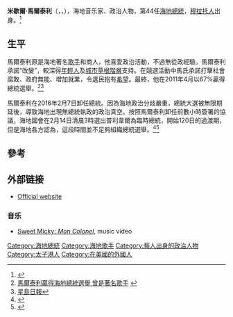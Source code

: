 {{noteTA
|1=zh-hant:米歇爾·馬爾泰利;zh-cn:米歇尔·马尔泰利;zh-tw:馬德立;
}}
{{Infobox Officeholder
|honorific-prefix = <small>[[阁下|阁下]]</small>
|name             = 米歇尔·马尔泰利
|image            = Michel Martelly on April 20, 2011.jpg
|office           = [[海地总统|海地总统]]
|primeminister    = [[让-马克斯·贝勒里夫|让-马克斯·贝勒里夫]]<br>[[加里·科尼耶|加里·科尼耶]]<br>[[洛朗·拉莫特|洛朗·拉莫特]]<br>[[弗洛朗斯·迪普瓦尔·吉尧姆|弗洛朗斯·迪普瓦尔·吉尧姆]]{{small|（代理）}}<br>[[埃文斯·保罗|埃文斯·保罗]] {{small|(Designate)}}
|term_start       = 2011年5月14日
|term_end         = 2016年2月7日
|predecessor      = [[勒内·普雷瓦尔|勒内·普雷瓦尔]]
|successor        = [[若瑟萊姆·普利韋爾|若瑟萊姆·普利韋爾]]{{small|（代理）}}
|birth_date       = {{birth date and age|1961|2|12|df=y}}
|birth_place      = [[海地|海地]][[太子港|太子港]]
|death_date       = 
|death_place      = 
|party            = [[农民代表党|农民代表党]]
|spouse           = 索菲娅·圣雷米（Sophia Saint-Rémy）
|children         = 4
|profession       = [[音乐家|音乐家]]<br>[[作曲家|作曲家]]<br>[[政治人物|政治人物]]<br>商人
}}
{{Infobox musical artist
|Name           = 甜米基（Sweet Micky）
|Img            = 
|Img_capt       = 
|Background     = solo_singer
|Birth_name     = 米歇尔·约瑟夫·马尔泰利 
|Born           = {{birth date and age|1961|2|12|df=y}}<br>[[海地|海地]][[太子港|太子港]]
|Instrument     = [[声乐|声乐]]<br>[[键盘乐器|键盘乐器]]
|Occupation     = <br>[[音乐家|音乐家]]<br>[[作曲家|作曲家]]
|Years_active   = 1988–2011
|Genre          = [[Compas_music|Compas music]]
|Label          = 
|Associated_acts= 
|URL            = 
}}
'''米歇爾·馬爾泰利'''（{{lang-fr|Michel Joseph Martelly}}，{{IPA-fr|miʃɛl ʒozɛf maʁtɛli}}，{{bd|1961年|2月12日|||CatIdx=M}}），海地音乐家、政治人物，第44任[[海地總統|海地總統]]，[[穆拉托人|穆拉托人]]出身。<ref>{{Cite news | publisher = [[路透社|路透社]] | title = Singer "Sweet Micky" takes oath as Haiti's president | url = http://www.reuters.com/article/2011/05/14/us-haiti-martelly-idUSTRE74D0ZL20110514 | accessdate = 14 May 2011 | date=14 May 2011}}</ref>

== 生平 ==
馬爾泰利原是海地著名[[歌手|歌手]]和商人，他喜愛政治活動，不過無從政經驗。馬爾泰利承諾“改變”，較深得[[年輕人|年輕人]]及[[城市|城市]][[草根階層|草根階層]]支持。在競選活動中馬氏承諾打擊社會腐敗、政府無能、增加就業，令選民抱有[[希望|希望]]。最終，他在2011年4月以67%贏得總統選舉。<ref>[http://www.hkcd.com.hk/content/2011-04/05/content_2716659.htm 馬爾泰利贏得海地總統選舉 曾是著名歌手] {{webarchive|url=https://web.archive.org/web/20140305140102/http://www.hkcd.com.hk/content/2011-04/05/content_2716659.htm |date=2014-03-05 }}</ref><ref>[http://hk.news.yahoo.com/article/110405/3/nmur.html 星島日報]</ref>

馬爾泰利在2016年2月7日卸任總統。因為海地政治分歧嚴重，總統大選被無限期延後，導致海地出現無總統執政的政治真空。按照馬爾泰利卸任前數小時簽署的協議，海地國會在2月14日清晨3時選出普利韋爾為臨時總統，開始120日的過渡期，但是海地各方認為，這段時間並不足夠組織總統選舉。<ref>{{cite news|title=海地出現政治真空 總統卸任沒有繼任者|url=http://trad.cn.rfi.fr/%E6%94%BF%E6%B2%BB/20160208-%E6%B5%B7%E5%9C%B0%E5%87%BA%E7%8F%BE%E6%94%BF%E6%B2%BB%E7%9C%9F%E7%A9%BA-%E7%B8%BD%E7%B5%B1%E5%8D%B8%E4%BB%BB%E6%B2%92%E6%9C%89%E7%B9%BC%E4%BB%BB%E8%80%85|work=法國國際廣播電台|date=2016-02-08|accessdate=2016-02-11}}</ref><ref>{{cite news|url=http://www.lemonde.fr/ameriques/article/2016/02/14/haiti-jocelerme-privert-elu-president-provisoire_4865092_3222.html|title=Haïti : Jocelerme Privert élu président provisoire|work=Le Monde|date=2016-02-14|accessdate=2016-02-15}}</ref>

==參考==
{{Reflist}}

==外部链接==
*[https://web.archive.org/web/20110531103943/http://www.presidence.ht/ Official website]

===音乐===
*[http://www.myspace.com/video/vid/26889870 Sweet Micky: ''Mon Colonel''], music video

{{s-start}}
{{s-off}}
{{s-bef|before=[[勒内·普雷瓦尔|勒内·普雷瓦尔]]}}
{{s-ttl|title=[[海地总统|海地总统]]|years=2011–2016}}
{{s-aft|after=[[若瑟萊姆·普利韋爾|若瑟萊姆·普利韋爾]]<br>代理}}
{{s-end}}
{{海地國家元首}}
{{Authority control}}

{{DEFAULTSORT:Martelly, Michel}}
[[Category:海地總統|Category:海地總統]]
[[Category:海地歌手|Category:海地歌手]]
[[Category:藝人出身的政治人物|Category:藝人出身的政治人物]]
[[Category:太子港人|Category:太子港人]]
[[Category:在美國的外國人|Category:在美國的外國人]]